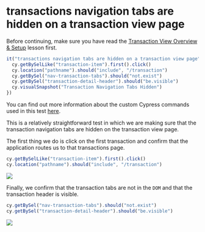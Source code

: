 # transactions navigation tabs are hidden on a transaction view page

Before continuing, make sure you have read the [Transaction View Overview & Setup](Transaction%20View%20Overview%20&%20Setup%20de652b8e362149babd9b8a5a787d996e.md) lesson first.

```js
it("transactions navigation tabs are hidden on a transaction view page", function () {
  cy.getBySelLike("transaction-item").first().click()
  cy.location("pathname").should("include", "/transaction")
  cy.getBySel("nav-transaction-tabs").should("not.exist")
  cy.getBySel("transaction-detail-header").should("be.visible")
  cy.visualSnapshot("Transaction Navigation Tabs Hidden")
})
```

You can find out more information about the custom Cypress commands used in this test [here](https://www.notion.so/RWA-Custom-Cypress-Commands-Tasks-Functions-5efc9089b2184a22910b5532796a65dd).

This is a relatively straightforward test in which we are making sure that the transaction navigation tabs are hidden on the transaction view page.

The first thing we do is click on the first transaction and confirm that the application routes us to that transactions page.

```js
cy.getBySelLike("transaction-item").first().click()
cy.location("pathname").should("include", "/transaction")
```

![](/images/real-world-examples/transaction-view/transactions-navigation-tabs-are-hidden-on-a-transaction-view-page/Screen_Shot_2021-09-16_at_9.26.18_AM.png)

Finally, we confirm that the transaction tabs are not in the `DOM` and that the transaction header is visible.

```js
cy.getBySel("nav-transaction-tabs").should("not.exist")
cy.getBySel("transaction-detail-header").should("be.visible")
```

![](/images/real-world-examples/transaction-view/transactions-navigation-tabs-are-hidden-on-a-transaction-view-page/Screen_Shot_2021-09-16_at_9.26.40_AM.png)
